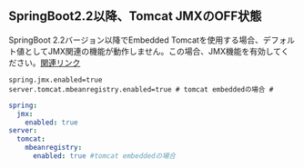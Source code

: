 ## SpringBoot2.2以降、Tomcat JMXのOFF状態

SpringBoot 2.2バージョン以降でEmbedded Tomcatを使用する場合、デフォルト値としてJMX関連の機能が動作しません。この場合、JMX機能を有効してください。[関連リンク](https://github.com/spring-projects/spring-boot/wiki/Spring-Boot-2.2-Release-Notes#jmx-now-disabled-by-default)

```properties title='application.properties'
spring.jmx.enabled=true
server.tomcat.mbeanregistry.enabled=true # tomcat embeddedの場合 #
```

```yml title='application.yml'
spring:
  jmx:
    enabled: true
server:
  tomcat:
    mbeanregistry:
      enabled: true #tomcat embeddedの場合
```

